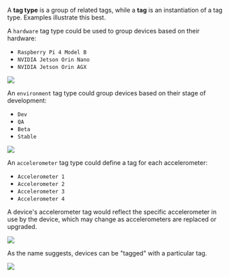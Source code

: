 A **tag type** is a group of related tags, while a **tag** is an instantiation of a tag 
type. Examples illustrate this best.

A `hardware` tag type could be used to group devices based on their hardware: 
- `Raspberry Pi 4 Model B`
- `NVIDIA Jetson Orin Nano`
- `NVIDIA Jetson Orin AGX`

<Frame>
    <img src="/images/vocabulary/hardware-tag-list.png" />
</Frame>

An `environment` tag type could group devices based on their stage of development: 
- `Dev`
- `QA`
- `Beta`
- `Stable`

<Frame>
    <img src="/images/vocabulary/environment-tag-list.png" />
</Frame>

An `accelerometer` tag type could define a tag for each accelerometer: 
- `Accelerometer 1`
- `Accelerometer 2`
- `Accelerometer 3`
- `Accelerometer 4`

A device's accelerometer tag would reflect the specific accelerometer in use by the 
device, which may change as accelerometers are replaced or upgraded.

<Frame>
    <img src="/images/vocabulary/accelerometer-tag-list.png" />
</Frame>

As the name suggests, devices can be "tagged" with a particular tag.

<Frame>
    <img src="/images/vocabulary/device-list.png" />
</Frame>
